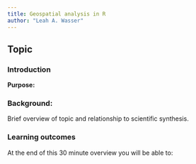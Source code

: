 ```yaml
---
title: Geospatial analysis in R 
author: "Leah A. Wasser"
---
```


## Topic

### Introduction
**Purpose:**


### Background:
Brief overview of topic and relationship to scientific synthesis.


### Learning outcomes

At the end of this 30 minute overview you will be able to:
